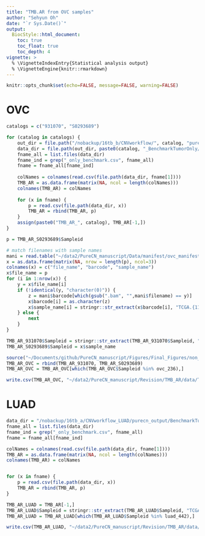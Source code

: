 ```yaml
---
title: "TMB.AR from OVC samples"
author: "Sehyun Oh"
date: "`r Sys.Date()`"
output:
  BiocStyle::html_document:
    toc: true
    toc_float: true
    toc_depth: 4
vignette: >
  % \VignetteIndexEntry{Statistical analysis output}
  % \VignetteEngine{knitr::rmarkdown}
---
```


```r
knitr::opts_chunk$set(echo=FALSE, message=FALSE, warning=FALSE)
```

# OVC
```r
catalogs = c("931070", "S0293689")

for (catalog in catalogs) {
    out_dir = file.path("/nobackup/16tb_b/CNVworkflow/", catalog, "purecn_output")
    data_dir = file.path(out_dir, paste0(catalog, "_BenchmarkTumorOnly/tumor_only"))
    fname_all = list.files(data_dir)
    fname_ind = grep("_only_benchmark.csv", fname_all)
    fname = fname_all[fname_ind]
    
    colNames = colnames(read.csv(file.path(data_dir, fname[1])))
    TMB_AR = as.data.frame(matrix(NA, ncol = length(colNames)))
    colnames(TMB_AR) = colNames
    
    for (x in fname) {
        p = read.csv(file.path(data_dir, x))
        TMB_AR = rbind(TMB_AR, p)
    }
    assign(paste0("TMB_AR_", catalog), TMB_AR[-1,])
}
```

```r
p = TMB_AR_S0293689$Sampleid 

# match filenames with sample names
mani = read.table("~/data2/PureCN_manuscript/Data/manifest/ovc_manifest.tsv")
x = as.data.frame(matrix(NA, nrow = length(p), ncol=3))
colnames(x) = c("file_name", "barcode", "sample_name")
x$file_name = p
for (i in 1:nrow(x)) {
    y = x$file_name[i]
    if (!identical(y, "character(0)")) {
        z = mani$barcode[which(gsub(".bam", "",mani$filename) == y)]
        x$barcode[i] = as.character(z)
        x$sample_name[i] = stringr::str_extract(x$barcode[i], "TCGA.{11}")
    } else {
        next
    }
}

TMB_AR_931070$Sampleid = stringr::str_extract(TMB_AR_931070$Sampleid, "TCGA.{11}")
TMB_AR_S0293689$Sampleid = x$sample_name
```

```r
source("~/Documents/github/PureCN_manuscript/Figures/Final_Figures/non_dup.R")
TMB_AR_OVC = rbind(TMB_AR_931070, TMB_AR_S0293689)
TMB_AR_OVC = TMB_AR_OVC[which(TMB_AR_OVC$Sampleid %in% ovc_236),]
```

```r
write.csv(TMB_AR_OVC, "~/data2/PureCN_manuscript/Revision/TMB_AR/data/TMB_AR_OVC.csv")
```


# LUAD
```r
data_dir = "/nobackup/16tb_a/CNVworkflow_LUAD/purecn_output/BenchmarkTumorOnly/tumor_only"
fname_all = list.files(data_dir)
fname_ind = grep("_only_benchmark.csv", fname_all)
fname = fname_all[fname_ind]

colNames = colnames(read.csv(file.path(data_dir, fname[1])))
TMB_AR = as.data.frame(matrix(NA, ncol = length(colNames)))
colnames(TMB_AR) = colNames


for (x in fname) {
    p = read.csv(file.path(data_dir, x))
    TMB_AR = rbind(TMB_AR, p)
}
```

```r
TMB_AR_LUAD = TMB_AR[-1,]
TMB_AR_LUAD$Sampleid = stringr::str_extract(TMB_AR_LUAD$Sampleid, "TCGA.{11}")
TMB_AR_LUAD = TMB_AR_LUAD[which(TMB_AR_LUAD$Sampleid %in% luad_442),]
```

```r
write.csv(TMB_AR_LUAD, "~/data2/PureCN_manuscript/Revision/TMB_AR/data/TMB_AR_LUAD.csv")
```
